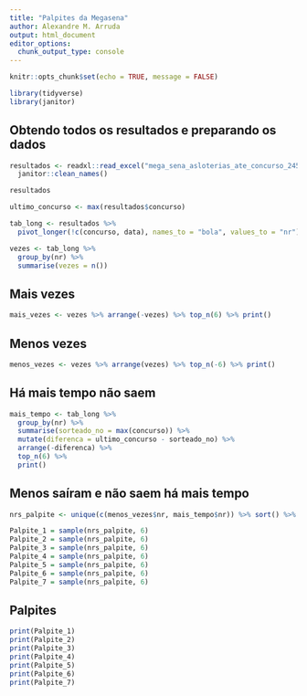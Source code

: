 ```yaml
---
title: "Palpites da Megasena"
author: Alexandre M. Arruda
output: html_document
editor_options: 
  chunk_output_type: console
---
```


```r
knitr::opts_chunk$set(echo = TRUE, message = FALSE)
```

```r
library(tidyverse)
library(janitor)

```

## Obtendo todos os resultados e preparando os dados

```r
resultados <- readxl::read_excel("mega_sena_asloterias_ate_concurso_2459_crescente.xlsx", skip = 5) %>%
  janitor::clean_names()

resultados

ultimo_concurso <- max(resultados$concurso)

tab_long <- resultados %>% 
  pivot_longer(!c(concurso, data), names_to = "bola", values_to = "nr") 

vezes <- tab_long %>% 
  group_by(nr) %>% 
  summarise(vezes = n())
```

## Mais vezes

```r
mais_vezes <- vezes %>% arrange(-vezes) %>% top_n(6) %>% print()
```

## Menos vezes

```r
menos_vezes <- vezes %>% arrange(vezes) %>% top_n(-6) %>% print()
```

## Há mais tempo não saem

```r
mais_tempo <- tab_long %>% 
  group_by(nr) %>% 
  summarise(sorteado_no = max(concurso)) %>% 
  mutate(diferenca = ultimo_concurso - sorteado_no) %>% 
  arrange(-diferenca) %>% 
  top_n(6) %>% 
  print()

```

## Menos saíram e não saem há mais tempo

```r
nrs_palpite <- unique(c(menos_vezes$nr, mais_tempo$nr)) %>% sort() %>% print()

Palpite_1 = sample(nrs_palpite, 6)
Palpite_2 = sample(nrs_palpite, 6)
Palpite_3 = sample(nrs_palpite, 6)
Palpite_4 = sample(nrs_palpite, 6)
Palpite_5 = sample(nrs_palpite, 6)
Palpite_6 = sample(nrs_palpite, 6)
Palpite_7 = sample(nrs_palpite, 6)
```

## Palpites

```r
print(Palpite_1)
print(Palpite_2)
print(Palpite_3)
print(Palpite_4)
print(Palpite_5)
print(Palpite_6)
print(Palpite_7)
```

